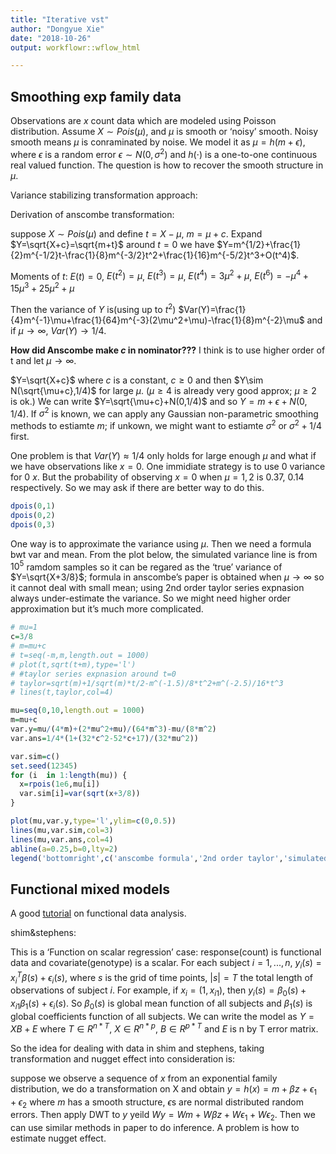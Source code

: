```yaml
---
title: "Iterative vst"
author: "Dongyue Xie"
date: "2018-10-26"
output: workflowr::wflow_html

---
```


## Smoothing exp family data

Observations are $x$ count data which are modeled using Poisson distribution. Assume $X\sim Pois(\mu)$, and $\mu$ is smooth or 'noisy' smooth. Noisy smooth means $\mu$ is conraminated by noise. We model it as $\mu=h(m+\epsilon)$, where $\epsilon$ is a random error $\epsilon\sim N(0,\sigma^2)$ and $h(\cdot)$ is a one-to-one continuous real valued function. The question is how to recover the smooth structure in $\mu$.

Variance stabilizing transformation approach:

Derivation of anscombe transformation:

suppose $X\sim Pois(\mu)$ and define $t=X-\mu$, $m=\mu+c$. Expand $Y=\sqrt{X+c}=\sqrt{m+t}$ around $t=0$ we have $Y=m^{1/2}+\frac{1}{2}m^{-1/2}t-\frac{1}{8}m^{-3/2}t^2+\frac{1}{16}m^{-5/2}t^3+O(t^4)$.

Moments of $t$: $E(t)=0$, $E(t^2)=\mu$, $E(t^3)=\mu$, $E(t^4)=3\mu^2+\mu$, $E(t^6)=-\mu^4+15\mu^3+25\mu^2+\mu$

Then the variance of $Y$ is(using up to $t^2$)  $Var(Y)=\frac{1}{4}m^{-1}\mu+\frac{1}{64}m^{-3}(2\mu^2+\mu)-\frac{1}{8}m^{-2}\mu$ and if $\mu\to\infty$, $Var(Y)\to 1/4$.

**How did Anscombe make $c$ in nominator???** I think is to use higher order of t and let $\mu\to\infty$.

$Y=\sqrt{X+c}$ where $c$ is a constant, $c\geq 0$ and then $Y\sim N(\sqrt{\mu+c},1/4)$ for large $\mu$. ($\mu\geq 4$ is already very good approx; $\mu\geq 2$ is ok.) We can write $Y=\sqrt{\mu+c}+N(0,1/4)$ and so $Y=m+\epsilon+N(0,1/4)$. If $\sigma^2$ is known, we can apply any Gaussian non-parametric smoothing methods to estiamte $m$; if unkown, we might want to estiamte $\sigma^2$ or $\sigma^2+1/4$ first.

One problem is that $Var(Y)\approx 1/4$ only holds for large enough $\mu$ and what if we have observations like $x=0$. One immidiate strategy is to use 0 variance for 0 $x$. But the probability of observing $x=0$ when $\mu=1,2$ is 0.37, 0.14 respectively. So we may ask if there are better way to do this.
```r
dpois(0,1)
dpois(0,2)
dpois(0,3)
```

One way is to approximate the variance using $\mu$. Then we need a formula bwt var and mean. From the plot below, the simulated variance line is from $10^5$ ramdom samples so it can be regared as the 'true' variance of $Y=\sqrt{X+3/8}$; formula in anscombe's paper is obtained when $\mu\to\infty$ so it cannot deal with small mean; using 2nd order taylor series expnasion always under-estimate the variance. So we might need higher order approximation but it's much more complicated.

```r
# mu=1
c=3/8
# m=mu+c
# t=seq(-m,m,length.out = 1000)
# plot(t,sqrt(t+m),type='l')
# #taylor series expnasion around t=0
# taylor=sqrt(m)+1/sqrt(m)*t/2-m^(-1.5)/8*t^2+m^(-2.5)/16*t^3
# lines(t,taylor,col=4)

mu=seq(0,10,length.out = 1000)
m=mu+c
var.y=mu/(4*m)+(2*mu^2+mu)/(64*m^3)-mu/(8*m^2)
var.ans=1/4*(1+(32*c^2-52*c+17)/(32*mu^2))

var.sim=c()
set.seed(12345)
for (i  in 1:length(mu)) {
  x=rpois(1e6,mu[i])
  var.sim[i]=var(sqrt(x+3/8))
}

plot(mu,var.y,type='l',ylim=c(0,0.5))
lines(mu,var.sim,col=3)
lines(mu,var.ans,col=4)
abline(a=0.25,b=0,lty=2)
legend('bottomright',c('anscombe formula','2nd order taylor','simulated'),col=c(4,1,3),lty=c(1,1,1))
```


## Functional mixed models

A good [tutorial](https://www.mailman.columbia.edu/sites/default/files/pdf/fda_shortcourse.pdf) on functional data analysis.

shim&stephens:

This is a 'Function on scalar regression' case: response(count) is functional data and covariate(genotype) is a scalar. For each subject $i=1,...,n$, $y_i(s)=x_i^T\beta(s)+\epsilon_i(s)$, where $s$ is the grid of time points, $|s|=T$ the total length of observations of subject $i$. For example, if $x_i=(1,x_{i1})$, then $y_i(s)=\beta_0(s)+x_{i1}\beta_1(s)+\epsilon_i(s)$. So $\beta_0(s)$ is global mean function of all subjects and $\beta_1(s)$ is global coefficients function of all subjects. We can write the model as $Y=XB+E$ where $T\in R^{n*T}$, $X\in R^{n*p}$, $B\in R^{p*T}$ and $E$ is n by T error matrix.

So the idea for dealing with data in shim and stephens, taking transformation and nugget effect into consideration is:

suppose we observe a sequence of $x$ from an exponential family distribution, we do a transformation on X and obtain $y=h(x)=m+\beta z+\epsilon_1+\epsilon_2$ where $m$ has a smooth structure, $\epsilon$s are normal distributed random errors. Then apply DWT to $y$ yeild $Wy=Wm+W\beta z+W\epsilon_1+W\epsilon_2$. Then we can use similar methods in paper to do inference. A problem is how to estimate nugget effect.
